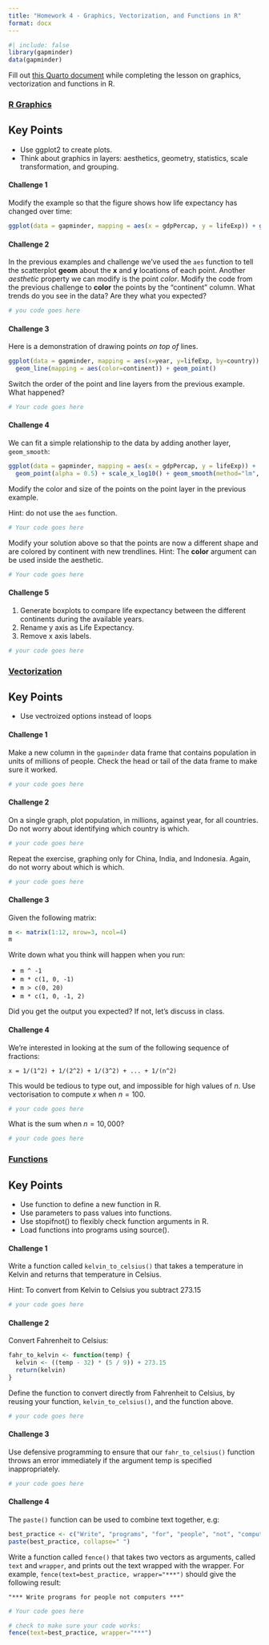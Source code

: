```yaml
---
title: "Homework 4 - Graphics, Vectorization, and Functions in R"
format: docx
---
```


```r
#| include: false
library(gapminder)
data(gapminder)
```

Fill out [this Quarto document](https://github.com/BIFX552-22/CourseInfo/hw/04graphics_vectorization_functions.qmd) while completing the lesson on graphics, vectorization and functions in R.

### [R Graphics](https://swcarpentry.github.io/r-novice-gapminder/08-plot-ggplot2/index.html)

::: callout-tip
## Key Points

- Use ggplot2 to create plots.
- Think about graphics in layers: aesthetics, geometry, statistics, scale transformation, and grouping.
:::

#### Challenge 1

Modify the example so that the figure shows how life expectancy has changed over time:

```r
ggplot(data = gapminder, mapping = aes(x = gdpPercap, y = lifeExp)) + geom_point()
```

#### Challenge 2

In the previous examples and challenge we’ve used the `aes` function to tell the scatterplot **geom** about the **x** and **y** locations of each point. Another *aesthetic* property we can modify is the point *color*. Modify the code from the previous challenge to **color** the points by the "continent" column. What trends do you see in the data? Are they what you expected?

```r
# you code goes here
```

#### Challenge 3

Here is a demonstration of drawing points *on top of* lines.

```r
ggplot(data = gapminder, mapping = aes(x=year, y=lifeExp, by=country)) +
  geom_line(mapping = aes(color=continent)) + geom_point()
```

Switch the order of the point and line layers from the previous example. What happened?

```r
# Your code goes here
```

#### Challenge 4

We can fit a simple relationship to the data by adding another layer, `geom_smooth`:

```r
ggplot(data = gapminder, mapping = aes(x = gdpPercap, y = lifeExp)) +
  geom_point(alpha = 0.5) + scale_x_log10() + geom_smooth(method="lm", size=1.5)

```

Modify the color and size of the points on the point layer in the previous example.

Hint: do not use the `aes` function.

```r
# Your code goes here
```

Modify your solution above so that the points are now a different shape and are colored by continent with new trendlines. Hint: The **color** argument can be used inside the aesthetic.

```r
# Your code goes here
```

#### Challenge 5

1. Generate boxplots to compare life expectancy between the different continents during the available years.
2. Rename y axis as Life Expectancy.
3. Remove x axis labels.

```r
# your code goes here
```

### [Vectorization](https://swcarpentry.github.io/r-novice-gapminder/09-vectorization/index.html)

::: callout-tip
## Key Points

- Use vectroized options instead of loops
:::

#### Challenge 1

Make a new column in the `gapminder` data frame that contains population in units of millions of people. Check the head or tail of the data frame to make sure it worked.

```r
# your code goes here
```

#### Challenge 2

On a single graph, plot population, in millions, against year, for all countries. Do not worry about identifying which country is which.

```r
# your code goes here
```

Repeat the exercise, graphing only for China, India, and Indonesia. Again, do not worry about which is which.

```r
# your code goes here
```

#### Challenge 3

Given the following matrix:

```r
m <- matrix(1:12, nrow=3, ncol=4)
m
```

Write down what you think will happen when you run:

* `m ^ -1`
* `m * c(1, 0, -1)`
* `m > c(0, 20)`
* `m * c(1, 0, -1, 2)`

Did you get the output you expected? If not, let's discuss in class.

#### Challenge 4

We’re interested in looking at the sum of the following sequence of fractions:

```
x = 1/(1^2) + 1/(2^2) + 1/(3^2) + ... + 1/(n^2)
```

This would be tedious to type out, and impossible for high values of $n$. Use vectorisation to compute $x$ when $n=100$.

```r
# your code goes here
```

What is the sum when $n=10,000$?

```r
# your code goes here
```

### [Functions](https://swcarpentry.github.io/r-novice-gapminder/10-functions/index.html)

::: callout-tip
## Key Points

- Use function to define a new function in R.
- Use parameters to pass values into functions.
- Use stopifnot() to flexibly check function arguments in R.
- Load functions into programs using source().
:::

#### Challenge 1

Write a function called `kelvin_to_celsius()` that takes a temperature in Kelvin and returns that temperature in Celsius.

Hint: To convert from Kelvin to Celsius you subtract 273.15

```r
# your code goes here
```

#### Challenge 2

Convert Fahrenheit to Celsius:

```r
fahr_to_kelvin <- function(temp) {
  kelvin <- ((temp - 32) * (5 / 9)) + 273.15
  return(kelvin)
}
```

Define the function to convert directly from Fahrenheit to Celsius, by reusing your function, `kelvin_to_celsius()`, and the function above.

```r
# your code goes here
```

#### Challenge 3

Use defensive programming to ensure that our `fahr_to_celsius()` function throws an error immediately if the argument temp is specified inappropriately.

```r
# your code goes here
```

#### Challenge 4

The `paste()` function can be used to combine text together, e.g:

```r
best_practice <- c("Write", "programs", "for", "people", "not", "computers")
paste(best_practice, collapse=" ")
```

Write a function called `fence()` that takes two vectors as arguments, called `text` and `wrapper`, and prints out the text wrapped with the wrapper. For example, `fence(text=best_practice, wrapper="***")` should give the following result:

```
"*** Write programs for people not computers ***"
```

```r
# Your code goes here

# check to make sure your code works:
fence(text=best_practice, wrapper="***")
```
